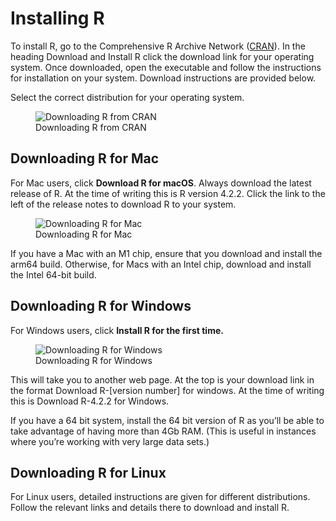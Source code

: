 # Installing R

To install R, go to the Comprehensive R Archive Network ([CRAN](https://cran.r-project.org/)). In the heading Download and Install R click the download link for your operating system. Once downloaded, open the executable and follow the instructions for installation on your system. Download instructions are provided below.

Select the correct distribution for your operating system.

![Downloading R from CRAN](img/r-install.png){fig-alt="A screenshot of the CRAN web page for downloading R for various systems"}

## Downloading R for Mac

For Mac users, click **Download R for macOS**. Always download the latest release of R. At the time of writing this is R version 4.2.2. Click the link to the left of the release notes to download R to your system.

![Downloading R for Mac](img/r-install_mac.png){fig-alt="A screenshot of the web page for downloading R for Mac"}

If you have a Mac with an M1 chip, ensure that you download and install the arm64 build. Otherwise, for Macs with an Intel chip, download and install the Intel 64-bit build.

## Downloading R for Windows

For Windows users, click **Install R for the first time.**

![Downloading R for Windows](img/r-install_windows.png){fig-alt="A screenshot of the webpage for downloading R for Windows"}

This will take you to another web page. At the top is your download link in the format Download R-\[version number\] for windows. At the time of writing this is Download R-4.2.2 for Windows.

If you have a 64 bit system, install the 64 bit version of R as you'll be able to take advantage of having more than 4Gb RAM. (This is useful in instances where you're working with very large data sets.)

## Downloading R for Linux

For Linux users, detailed instructions are given for different distributions. Follow the relevant links and details there to download and install R.
